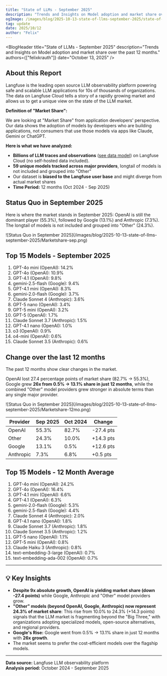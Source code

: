 ```yaml
---
title: "State of LLMs - September 2025"
description: "Trends and Insights on Model adoption and market share over the past 12 months."
ogImage: /images/blog/2025-10-13-state-of-llms-september-2025/state-of-llms-september-2025.png
tag: update
date: 2025/10/12
author: "Felix"
---
```



<BlogHeader
  title="State of LLMs - September 2025"
  description="Trends and Insights on Model adoption and market share over the past 12 months."
  authors={["felixkrauth"]}
  date="October 13, 2025"
/>

## About this Report
Langfuse is the leading open source LLM observability platform powering safe and scalable LLM applications for 10s of thousands of organizations. The data on Langfuse Cloud tells a story of a rapidly growing market and allows us to get a unique view on the state of the LLM market.

**Definition of "Market Share":** 

We are looking at "Market Share" from application developers' perspective. Our data shows the adoption of models by developers who are building applications, not consumers that use those models via apps like Claude, Gemini or ChatGPT.

**Here is what we have analyzed:**
- **Billions of LLM traces and observations** ([see data model](/docs/observability/data-model)) on Langfuse Cloud (no self-hosted data included). 
- **59 unique models tracked across major providers**, longtail of models is not included and grouped into "Other"
- Our dataset is **biased to the Langfuse user base** and might diverge from actual market shares
- **Time Period:** 12 months (Oct 2024 - Sep 2025)

## Status Quo in September 2025

Here is where the market stands in September 2025: OpenAI is still the dominant player (55.3%), followed by Google (13.1%) and Anthropic (7.3%). The longtail of models is not included and grouped into "Other" (24.3%).

<Frame className="rounded-lg overflow-hidden">
![Status Quo in September 2025](/images/blog/2025-10-13-state-of-llms-september-2025/Marketshare-sep.png)
</Frame>

## Top 15 Models - September 2025

1. GPT-4o mini (OpenAI): 14.2%
2. GPT-4o (OpenAI): 10.9%
3. GPT-4.1 (OpenAI): 9.8%
4. gemini-2.5-flash (Google): 9.4%
5. GPT-4.1 mini (OpenAI): 8.3%
6. gemini-2.0-flash (Google): 3.7%
7. Claude Sonnet 4 (Anthropic): 3.6%
8. GPT-5 nano (OpenAI): 3.4%
9. GPT-5 mini (OpenAI): 3.2%
10. GPT-5 (OpenAI): 1.7%
11. Claude Sonnet 3.7 (Anthropic): 1.5%
12. GPT-4.1 nano (OpenAI): 1.0%
13. o3 (OpenAI): 0.9%
14. o4-mini (OpenAI): 0.6%
15. Claude Sonnet 3.5 (Anthropic): 0.6%

## Change over the last 12 months

The past 12 months show clear changes in the market. 

OpenAI lost 27.4 percentage points of market share (82.7% → 55.3%), Google grew **26x from 0.5% → 13.1% share in just 12 months**, while the combined "Other" model providers grew stronger in absolute terms than any single major provider.

<Frame className="rounded-lg overflow-hidden">
![Status Quo in September 2025](/images/blog/2025-10-13-state-of-llms-september-2025/Marketshare-12mo.png)
</Frame>

| Provider | Sep 2025 | Oct 2024 | Change |
|----------|----------|----------|--------|
| OpenAI | 55.3% | 82.7% | -27.4 pts |
| Other | 24.3% | 10.0% | +14.3 pts |
| Google | 13.1% | 0.5% | +12.6 pts |
| Anthropic | 7.3% | 6.8% | +0.5 pts |

## Top 15 Models - 12 Month Average

1. GPT-4o mini (OpenAI): 24.2%
2. GPT-4o (OpenAI): 16.4%
3. GPT-4.1 mini (OpenAI): 6.6%
4. GPT-4.1 (OpenAI): 6.3%
5. gemini-2.0-flash (Google): 5.3%
6. gemini-2.5-flash (Google): 4.4%
7. Claude Sonnet 4 (Anthropic): 2.0%
8. GPT-4.1 nano (OpenAI): 1.8%
9. Claude Sonnet 3.7 (Anthropic): 1.8%
10. Claude Sonnet 3.5 (Anthropic): 1.2%
11. GPT-5 nano (OpenAI): 1.1%
12. GPT-5 mini (OpenAI): 0.8%
13. Claude Haiku 3 (Anthropic): 0.8%
14. text-embedding-3-large (OpenAI): 0.7%
15. text-embedding-ada-002 (OpenAI): 0.7%

---

## 💡 Key Insights
- **Despite 9x absolute growth, OpenAI is yielding market share (down -27.4 points)** while Google, Anthropic and "Other" model providers grow.
- **"Other" models (beyond OpenAI, Google, Anthropic) now represent 24.3% of market share**: This rise from 10.0% to 24.3% (+14.3 points) signals that the LLM market is fragmenting beyond the "Big Three," with organizations adopting specialized models, open-source alternatives, and regional providers.
- **Google's Rise:** Google went from 0.5% → 13.1% share in just 12 months with **26x growth**.
- The market seems to prefer the cost-efficient models over the flagship models.

---

**Data source:** Langfuse LLM observability platform  
**Analysis period:** October 2024 - September 2025